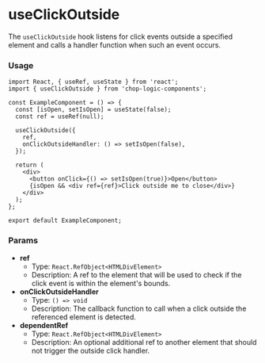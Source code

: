 
<Meta of={UseClickOutsideStories} title='Hooks/useClickOutside' />

# useClickOutside

The `useClickOutside` hook listens for click events outside a specified element and calls a handler function when such an event occurs.

### Usage

```tsx
import React, { useRef, useState } from 'react';
import { useClickOutside } from 'chop-logic-components';

const ExampleComponent = () => {
  const [isOpen, setIsOpen] = useState(false);
  const ref = useRef(null);

  useClickOutside({
    ref,
    onClickOutsideHandler: () => setIsOpen(false),
  });

  return (
    <div>
      <button onClick={() => setIsOpen(true)}>Open</button>
      {isOpen && <div ref={ref}>Click outside me to close</div>}
    </div>
  );
};

export default ExampleComponent;
```

### Params

- **ref**
  - Type: `React.RefObject<HTMLDivElement>`
  - Description: A ref to the element that will be used to check if the click event is within the element's bounds.
- **onClickOutsideHandler**
  - Type: `() => void`
  - Description: The callback function to call when a click outside the referenced element is detected.
- **dependentRef**
  - Type: `React.RefObject<HTMLDivElement>`
  - Description: An optional additional ref to another element that should not trigger the outside click handler.
